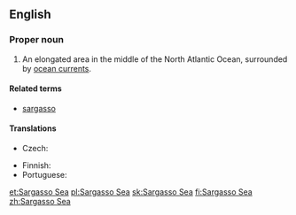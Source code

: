==English==
{{wikipedia}}

===Proper noun===
{{en-proper noun}}

# An elongated area in the middle of the North Atlantic Ocean, surrounded by [[ocean current]]s.

====Related terms====
* [[sargasso]]

====Translations====
{{trans-top|an elongated area in the middle of the North Atlantic Ocean}}
* Czech: {{t+|cs|Sargasové moře|n}}
{{trans-mid}}
* Finnish: {{t|fi|Sargassomeri}}
* Portuguese: {{t|pt|mar dos Sargaços|m}}
{{trans-bottom}}

[[et:Sargasso Sea]]
[[pl:Sargasso Sea]]
[[sk:Sargasso Sea]]
[[fi:Sargasso Sea]]
[[zh:Sargasso Sea]]